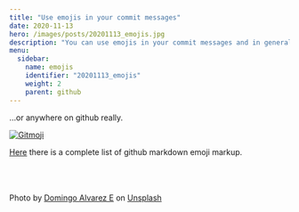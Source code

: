 ```yaml
---
title: "Use emojis in your commit messages"
date: 2020-11-13
hero: /images/posts/20201113_emojis.jpg
description: "You can use emojis in your commit messages and in general in your messages on github"
menu:
  sidebar:
    name: emojis
    identifier: "20201113_emojis"
    weight: 2
    parent: github
---
```


...or anywhere on github really.

<a href="https://gitmoji.carloscuesta.me">
  <img src="https://img.shields.io/badge/gitmoji-%20😜%20😍-FFDD67.svg?style=flat-square" alt="Gitmoji">
</a>


[Here](https://gist.github.com/rxaviers/7360908) there is a complete list of github markdown emoji markup.




<br><br><br>
<span>Photo by <a href="https://unsplash.com/@domingoalvarze?utm_source=unsplash&amp;utm_medium=referral&amp;utm_content=creditCopyText">Domingo Alvarez E</a> on <a href="https://unsplash.com/s/photos/emojis?utm_source=unsplash&amp;utm_medium=referral&amp;utm_content=creditCopyText">Unsplash</a></span>
